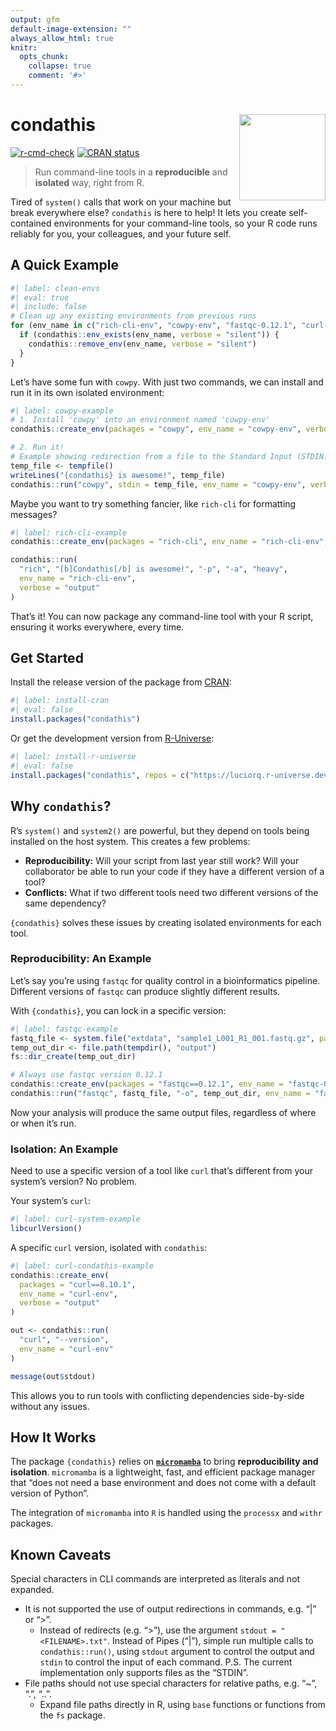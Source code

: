 ```yaml
---
output: gfm
default-image-extension: ""
always_allow_html: true
knitr:
  opts_chunk:
    collapse: true
    comment: '#>'
---
```


# condathis <img src="man/figures/logo.png" align="right" height="138" alt="" />

<!-- badges: start -->
[![r-cmd-check](https://github.com/luciorq/condathis/actions/workflows/r-cmd-check.yaml/badge.svg)](https://github.com/luciorq/condathis/actions/workflows/r-cmd-check.yaml)
[![CRAN status](https://www.r-pkg.org/badges/version/condathis)](https://CRAN.R-project.org/package=condathis)
<!-- badges: end -->

> Run command-line tools in a **reproducible** and **isolated** way, right from R.

<!--
```r
#| label: setup
#| include: false
#| eval: true
# Define a custom output hook
# knitr::knit_hooks$set(output = function(x, options) {
# Apply cli::ansi_html() to the output
#   cli::ansi_html(x)
# })

# options(cli.html = TRUE)
```
-->

Tired of `system()` calls that work on your machine but break everywhere else?
`condathis` is here to help!
It lets you create self-contained environments for your command-line tools,
so your R code runs reliably for you, your colleagues, and your future self.

## A Quick Example

```r
#| label: clean-envs
#| eval: true
#| include: false
# Clean up any existing environments from previous runs
for (env_name in c("rich-cli-env", "cowpy-env", "fastqc-0.12.1", "curl-env")) {
  if (condathis::env_exists(env_name, verbose = "silent")) {
    condathis::remove_env(env_name, verbose = "silent")
  }
}
```

Let's have some fun with `cowpy`.
With just two commands, we can install and run it in its own isolated environment:

```r
#| label: cowpy-example
# 1. Install 'cowpy' into an environment named 'cowpy-env'
condathis::create_env(packages = "cowpy", env_name = "cowpy-env", verbose = "output")

# 2. Run it!
# Example showing redirection from a file to the Standard Input (STDIN)
temp_file <- tempfile()
writeLines("{condathis} is awesome!", temp_file)
condathis::run("cowpy", stdin = temp_file, env_name = "cowpy-env", verbose = "output")
```

Maybe you want to try something fancier, like `rich-cli` for formatting messages?

```r
#| label: rich-cli-example
condathis::create_env(packages = "rich-cli", env_name = "rich-cli-env", verbose = "output")

condathis::run(
  "rich", "[b]Condathis[/b] is awesome!", "-p", "-a", "heavy",
  env_name = "rich-cli-env",
  verbose = "output"
)
```

That's it!
You can now package any command-line tool with your R script,
ensuring it works everywhere, every time.

## Get Started

Install the release version of the package from [CRAN](https://cran.r-project.org/package=condathis):

```r
#| label: install-cran
#| eval: false
install.packages("condathis")
```

Or get the development version from [R-Universe](https://luciorq.r-universe.dev/condathis):

```r
#| label: install-r-universe
#| eval: false
install.packages("condathis", repos = c("https://luciorq.r-universe.dev", getOption("repos")))
```

## Why `condathis`?

R's `system()` and `system2()` are powerful, but they depend on tools being
installed on the host system.
This creates a few problems:

* **Reproducibility:** Will your script from last year still work? Will your
  collaborator be able to run your code if they have a different version of a tool?
* **Conflicts:** What if two different tools need two different versions of the
  same dependency?

`{condathis}` solves these issues by creating isolated environments for each tool.

### Reproducibility: An Example

Let's say you're using `fastqc` for quality control in a bioinformatics pipeline.
Different versions of `fastqc` can produce slightly different results.

With `{condathis}`, you can lock in a specific version:

```r
#| label: fastqc-example
fastq_file <- system.file("extdata", "sample1_L001_R1_001.fastq.gz", package = "condathis")
temp_out_dir <- file.path(tempdir(), "output")
fs::dir_create(temp_out_dir)

# Always use fastqc version 0.12.1
condathis::create_env(packages = "fastqc==0.12.1", env_name = "fastqc-0.12.1")
condathis::run("fastqc", fastq_file, "-o", temp_out_dir, env_name = "fastqc-0.12.1")
```

Now your analysis will produce the same output files,
regardless of where or when it's run.

### Isolation: An Example

Need to use a specific version of a tool like `curl` that's different from your
system's version? No problem.

Your system's `curl`:

```r
#| label: curl-system-example
libcurlVersion()
```

A specific `curl` version, isolated with `condathis`:

```r
#| label: curl-condathis-example
condathis::create_env(
  packages = "curl==8.10.1",
  env_name = "curl-env",
  verbose = "output"
)

out <- condathis::run(
  "curl", "--version",
  env_name = "curl-env"
)

message(out$stdout)
```

This allows you to run tools with conflicting dependencies side-by-side without any issues.

## How It Works

The package `{condathis}` relies on [**`micromamba`**](https://mamba.readthedocs.io/en/latest/user_guide/micromamba.html) to bring **reproducibility and isolation**.
`micromamba` is a lightweight, fast, and efficient package manager that
"does not need a base environment and does not come with a default version of Python".

The integration of `micromamba` into `R` is handled using the `processx` and `withr` packages.

## Known Caveats

Special characters in CLI commands are interpreted as literals and not expanded.

* It is not supported the use of output redirections in commands, e.g. "|" or ">".
  * Instead of redirects (e.g. ">"), use the argument `stdout = "<FILENAME>.txt"`.
    Instead of Pipes ("|"), simple run multiple calls to `condathis::run()`,
    using `stdout` argument to control the output and `stdin` to control the input of each command.
    P.S. The current implementation only supports files as the "STDIN".
* File paths should not use special characters for relative paths, e.g. "~", ".", "..".
  * Expand file paths directly in R, using `base` functions
    or functions from the `fs` package.
